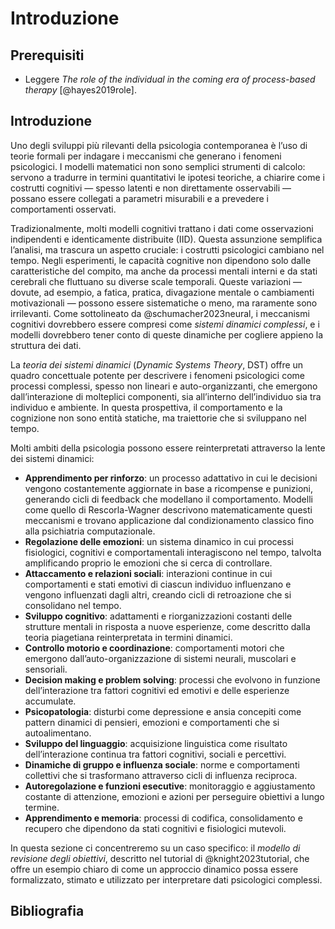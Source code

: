 # Introduzione {.unnumbered}

::: callout-tip
## Prerequisiti

- Leggere *The role of the individual in the coming era of process-based therapy* [@hayes2019role].
:::


## Introduzione

Uno degli sviluppi più rilevanti della psicologia contemporanea è l’uso di teorie formali per indagare i meccanismi che generano i fenomeni psicologici. I modelli matematici non sono semplici strumenti di calcolo: servono a tradurre in termini quantitativi le ipotesi teoriche, a chiarire come i costrutti cognitivi — spesso latenti e non direttamente osservabili — possano essere collegati a parametri misurabili e a prevedere i comportamenti osservati.

Tradizionalmente, molti modelli cognitivi trattano i dati come osservazioni indipendenti e identicamente distribuite (IID). Questa assunzione semplifica l’analisi, ma trascura un aspetto cruciale: i costrutti psicologici cambiano nel tempo. Negli esperimenti, le capacità cognitive non dipendono solo dalle caratteristiche del compito, ma anche da processi mentali interni e da stati cerebrali che fluttuano su diverse scale temporali. Queste variazioni — dovute, ad esempio, a fatica, pratica, divagazione mentale o cambiamenti motivazionali — possono essere sistematiche o meno, ma raramente sono irrilevanti. Come sottolineato da @schumacher2023neural, i meccanismi cognitivi dovrebbero essere compresi come *sistemi dinamici complessi*, e i modelli dovrebbero tener conto di queste dinamiche per cogliere appieno la struttura dei dati.

La *teoria dei sistemi dinamici* (*Dynamic Systems Theory*, DST) offre un quadro concettuale potente per descrivere i fenomeni psicologici come processi complessi, spesso non lineari e auto-organizzanti, che emergono dall’interazione di molteplici componenti, sia all’interno dell’individuo sia tra individuo e ambiente. In questa prospettiva, il comportamento e la cognizione non sono entità statiche, ma traiettorie che si sviluppano nel tempo.

Molti ambiti della psicologia possono essere reinterpretati attraverso la lente dei sistemi dinamici:

* **Apprendimento per rinforzo**: un processo adattativo in cui le decisioni vengono costantemente aggiornate in base a ricompense e punizioni, generando cicli di feedback che modellano il comportamento. Modelli come quello di Rescorla-Wagner descrivono matematicamente questi meccanismi e trovano applicazione dal condizionamento classico fino alla psichiatria computazionale.
* **Regolazione delle emozioni**: un sistema dinamico in cui processi fisiologici, cognitivi e comportamentali interagiscono nel tempo, talvolta amplificando proprio le emozioni che si cerca di controllare.
* **Attaccamento e relazioni sociali**: interazioni continue in cui comportamenti e stati emotivi di ciascun individuo influenzano e vengono influenzati dagli altri, creando cicli di retroazione che si consolidano nel tempo.
* **Sviluppo cognitivo**: adattamenti e riorganizzazioni costanti delle strutture mentali in risposta a nuove esperienze, come descritto dalla teoria piagetiana reinterpretata in termini dinamici.
* **Controllo motorio e coordinazione**: comportamenti motori che emergono dall’auto-organizzazione di sistemi neurali, muscolari e sensoriali.
* **Decision making e problem solving**: processi che evolvono in funzione dell’interazione tra fattori cognitivi ed emotivi e delle esperienze accumulate.
* **Psicopatologia**: disturbi come depressione e ansia concepiti come pattern dinamici di pensieri, emozioni e comportamenti che si autoalimentano.
* **Sviluppo del linguaggio**: acquisizione linguistica come risultato dell’interazione continua tra fattori cognitivi, sociali e percettivi.
* **Dinamiche di gruppo e influenza sociale**: norme e comportamenti collettivi che si trasformano attraverso cicli di influenza reciproca.
* **Autoregolazione e funzioni esecutive**: monitoraggio e aggiustamento costante di attenzione, emozioni e azioni per perseguire obiettivi a lungo termine.
* **Apprendimento e memoria**: processi di codifica, consolidamento e recupero che dipendono da stati cognitivi e fisiologici mutevoli.

In questa sezione ci concentreremo su un caso specifico: il *modello di revisione degli obiettivi*, descritto nel tutorial di @knight2023tutorial, che offre un esempio chiaro di come un approccio dinamico possa essere formalizzato, stimato e utilizzato per interpretare dati psicologici complessi.


## Bibliografia {.unnumbered}
